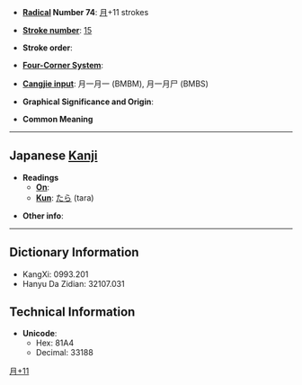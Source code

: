 * '''[[Wiktionary:Chinese radical index| Radical]] Number 74''': [[Wiktionary:Chinese radical index 月|月]]+11 strokes

* '''[[Wiktionary:Chinese total strokes index|Stroke number]]''': [[Wiktionary:Chinese total strokes index 15|15]]

* '''Stroke order''': 

* '''[[Wiktionary:Chinese four corner index|Four-Corner System]]''': 

* '''[[Wiktionary:Chinese Cangjie index|Cangjie input]]''': 月一月一 (BMBM), 月一月尸 (BMBS)

* '''Graphical Significance and Origin''': 

* '''Common Meaning'''

----

== Japanese [[Kanji]] ==

* '''Readings'''
** '''[[On]]''': 
** '''[[Kun]]''': [[たら]] (tara)

* '''Other info''':  

----

== Dictionary Information ==

* KangXi: 0993.201
* Hanyu Da Zidian: 32107.031

== Technical Information ==

* '''Unicode''':
** Hex: 81A4
** Decimal: 33188

[[Category:Japanese-only CJKV Characters|月+11]]